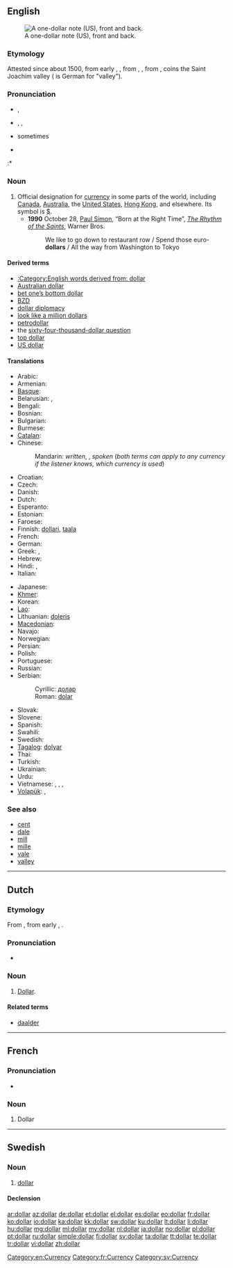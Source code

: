 {{also|Dollar}}
==English==
[[Image:US Silvercert1.jpg|thumb|right|A one-dollar note (US), front and back.]]

===Etymology===
Attested since about 1500, from early {{etyl|nl|en}} {{term|daler|lang=nl}}, {{term|daalder|lang=nl}}, from {{etyl|de}} {{term|Taler|lang=de}}, {{term|Thaler|lang=de||dollar}}, from {{term|Sankt Joachimsthaler||lang=de}}, coins the Saint Joachim valley ({{term|Tal||lang=de}} is German for "valley").

===Pronunciation===
* {{a|UK}} {{IPA|/ˈdɒlə/}}, {{SAMPA|/"dQl@/}}
* {{a|US}} {{enPR|dälʹər}}, {{IPA|/ˈdɑlɚ/}}, {{SAMPA|/"dAl@`/}}
* {{a|Canada}} sometimes {{a|US}} {{IPA|/dɔlɚ/}}
* {{audio|En-us-dollar.ogg|Audio (US)}}
:* {{rhymes|ɒlə(r)}}

===Noun===
{{en-noun}}

# Official designation for [[currency]] in some parts of the world, including [[Canada]], [[Australia]], the [[United States]], [[Hong Kong]], and elsewhere.  Its symbol is [[$]].
#* '''1990''' October 28, [[w:Paul Simon|Paul Simon]], “Born at the Right Time”, ''[[w:The Rhythm of the Saints|The Rhythm of the Saints]]'', Warner Bros.
#*: We like to go down to restaurant row / Spend those euro-'''dollars''' / All the way from Washington to Tokyo

====Derived terms====
* [[:Category:English words derived from: dollar]]
* [[Australian dollar]]
* [[bet one’s bottom dollar]]
* [[BZD]]
* [[dollar diplomacy]]
* [[look like a million dollars]]
* [[petrodollar]]
* the [[sixty-four-thousand-dollar question]]
* [[top dollar]]
* [[US dollar]]

====Translations====
{{trans-top|designation for specific currency}}
* Arabic: {{t-|ar|دولار|m|tr=dulaar}}
* Armenian: {{t-|hy|դոլար|tr=dolar}}
* [[Basque]]: {{t|eu|dolar}}
* Belarusian: {{t|be|долар|m|tr=dólar|xs=Belarusian}}, {{t|be|даляр|m|tr=daljár|xs=Belarusian}} {{qualifier|Taraškievica}}
* Bengali: {{t|bn|ডলার|tr=ḍôlar|sc=Beng}}
* Bosnian: {{t-|bs|dolar|m}}
* Bulgarian: {{t-|bg|долар|m|tr=dólar}}
* Burmese: {{t|my|ဒေါ်လာ|tr=do-la|sc=Mymr}}
* [[Catalan]]: {{t+|ca|dòlar|m}}
* Chinese:
*: Mandarin: {{t-|cmn|元|tr=[[yuán]]|sc=Hani}} ''written'', {{t-|cmn|塊|sc=Hani}},  {{t-|cmn|块|tr=[[kuài]]|sc=Hani}} ''spoken'' (''both terms can apply to any currency if the listener knows, which currency is used'')
* Croatian: {{t-|hr|dolar|m}}
* Czech: {{t-|cs|dolar|m}}
* Danish: {{t|da|dollar|c}}
* Dutch: {{t-|nl|dollar|m}}
* Esperanto: {{t|eo|dolaro}}
* Estonian: {{t|et|dollar}}
* Faroese: {{t|fo|dollari|m}}
* Finnish: [[dollari]], [[taala]] {{qualifier|colloquial}}
* French: {{t+|fr|dollar|m}}
* German: {{t+|de|Dollar|m}}
* Greek: {{t|el|δολλάριο|n|tr=dollário}},  {{t+|el|δολάριο|n|tr=dolário}}
* Hebrew: {{t+|he|דולר|tr=dolar}}
* Hindi: {{t|hi|डॉलर|tr=ḍolar|xs=Hindi}}, {{t|hi|डौलर|tr=ḍaular|xs=Hindi}}
* Italian: {{t+|it|dollaro|m}}
{{trans-mid}}
* Japanese: {{t+|ja|ドル|tr=doru}}
* [[Khmer]]: {{t|km|ដុល្លារ|tr=dollaa|sc=Khmr}}
* Korean: {{t+|ko|달러|tr=dalleo|sc=Hang}}
* [[Lao]]: {{t|lo|ໂດລາ|sc=Laoo}}
* Lithuanian: [[doleris]] {{m}}
* [[Macedonian]]: {{t-|mk|долар|m|tr=dólar}}
* Navajo: {{tø|nv|béeso}}
* Norwegian: {{t+|no|dollar|m}}
* Persian: {{t-|fa|دلار|tr=dolâr|xs=Persian}}
* Polish: {{t+|pl|dolar|m}}
* Portuguese: {{t+|pt|dólar|m}}
* Russian: {{t+|ru|доллар|m|tr=dóllar}}
* Serbian:
*: Cyrillic: [[долар#Serbian|долар]] {{m}}
*: Roman: [[dolar#Serbian|dolar]] {{m}}
* Slovak: {{t|sk|dolár|m}}
* Slovene: {{t|sl|dolar|m}}
* Spanish: {{t+|es|dólar|m}}
* Swahili: {{t+|sw|dola|xs=Swahili}}
* Swedish: {{t+|sv|dollar|c}}
* [[Tagalog]]: [[dolyar]]
* Thai: {{t|th|ดอลลาร์|tr=don-lâa}}
* Turkish: {{t|tr|dolar}}
* Ukrainian: {{t-|uk|долар|m|tr=dólar|xs=Ukrainian}}
* Urdu: {{t|ur|ڈالر|xs=Urdu}}
* Vietnamese: {{t+|vi|đồng|xs=Vietnamese}},  {{t-|vi|đô la|xs=Vietnamese}},  {{t|vi|đô-la|xs=Vietnamese}},  {{qualifier|US dollar}} {{t|vi|đồng Mỹ|xs=Vietnamese}}
* [[Volapük]]: {{t|vo|dolar}}, {{qualifier|older term}} {{t|vo|doab}}
{{trans-bottom}}

===See also===
* [[cent]]
* [[dale]]
* [[mill]]
* [[mille]]
* [[vale]]
* [[valley]]

[[Category:en:Currency]]

----

==Dutch==

===Etymology===
From {{etyl|en|nl}} {{term|dollar|lang=en}}, from early {{etyl|nl|nl}} {{term|daler|lang=nl}}, {{term|daalder|lang=nl}}.

===Pronunciation===
* {{IPA|/ˈdɔlɑr/|lang=nl}}

===Noun===
{{nl-noun|m|dollars|dollartje}}

# [[#English|Dollar]].

====Related terms====
* [[daalder]]

----

==French==

===Pronunciation===
* {{audio|Fr-dollar.ogg|Audio}}

===Noun===
{{fr-noun|m}}

# Dollar

[[Category:fr:Currency]]

----

==Swedish==

===Noun===
{{sv-noun|g=c}}

# [[#English|dollar]]

====Declension====
{{sv-noun-irreg-c|2=dollarn|3=dollar|4=dollarna}}

[[Category:sv:Currency]]

[[ar:dollar]]
[[az:dollar]]
[[de:dollar]]
[[et:dollar]]
[[el:dollar]]
[[es:dollar]]
[[eo:dollar]]
[[fr:dollar]]
[[ko:dollar]]
[[io:dollar]]
[[ka:dollar]]
[[kk:dollar]]
[[sw:dollar]]
[[ku:dollar]]
[[lt:dollar]]
[[li:dollar]]
[[hu:dollar]]
[[mg:dollar]]
[[ml:dollar]]
[[my:dollar]]
[[nl:dollar]]
[[ja:dollar]]
[[no:dollar]]
[[pl:dollar]]
[[pt:dollar]]
[[ru:dollar]]
[[simple:dollar]]
[[fi:dollar]]
[[sv:dollar]]
[[ta:dollar]]
[[tt:dollar]]
[[te:dollar]]
[[tr:dollar]]
[[vi:dollar]]
[[zh:dollar]]